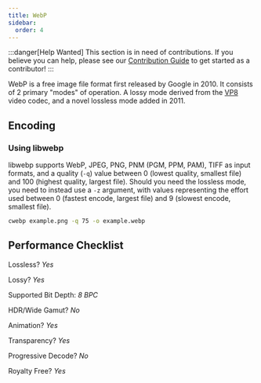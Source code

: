 ```yaml
---
title: WebP
sidebar:
  order: 4
---
```


:::danger[Help Wanted]
This section is in need of contributions. If you believe you can help, please see our [Contribution Guide](../contribution-guide.mdx) to get started as a contributor!
:::

WebP is a free image file format first released by Google in 2010. It consists of 2 primary "modes" of operation. A lossy mode derived from the [VP8](../video/VP8.mdx) video codec, and a novel lossless mode added in 2011.

## Encoding

### Using libwebp

libwebp supports WebP, JPEG, PNG, PNM (PGM, PPM, PAM), TIFF as input formats, and a quality (`-q`) value between 0 (lowest quality, smallest file) and 100 (highest quality, largest file). Should you need the lossless mode, you need to instead use a `-z` argument, with values representing the effort used between 0 (fastest encode, largest file) and 9 (slowest encode, smallest file).

```bash
cwebp example.png -q 75 -o example.webp
```

## Performance Checklist

Lossless? _Yes_

Lossy? _Yes_

Supported Bit Depth:
_8 BPC_

HDR/Wide Gamut? _No_

Animation? _Yes_

Transparency? _Yes_

Progressive Decode? _No_

Royalty Free? _Yes_
